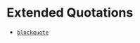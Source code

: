 
<Meta title="Elements/wip/Text/Block/Quotations" />

# Extended Quotations

- [`blockquote`](https://developer.mozilla.org/en-US/docs/Web/HTML/Element/blockquote)

